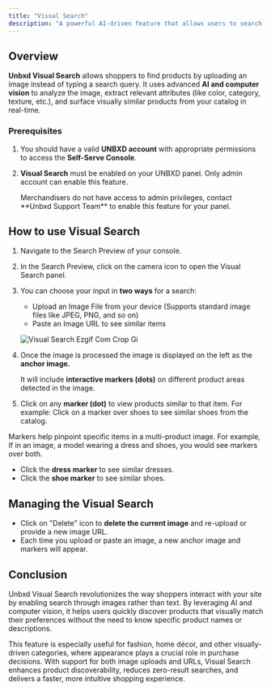 ```yaml
---
title: "Visual Search"
description: "A powerful AI-driven feature that allows users to search for products using images instead of text."
---
```


## Overview

**Unbxd Visual Search** allows shoppers to find products by uploading an image instead of typing a search query. It uses advanced **AI and computer vision** to analyze the image, extract relevant attributes (like color, category, texture, etc.), and surface visually similar products from your catalog in real-time.

### Prerequisites

1. You should have a valid **UNBXD account** with appropriate permissions to access the **Self-Serve Console**.
2. **Visual Search** must be enabled on your UNBXD panel. Only admin account can enable this feature.

   <Info>
     Merchandisers do not have access to admin privileges, contact **Unbxd Support Team** to enable this feature for your panel.
   </Info>

## How to use Visual Search

1. Navigate to the Search Preview of your console.
2. In the Search Preview, click on the camera icon to open the Visual Search panel.
3. You can choose your input in **two ways** for a search:
   - Upload an Image File from your device (Supports standard image files like JPEG, PNG, and so on)
   - Paste an Image URL to see similar items

   ![Visual Search Ezgif Com Crop Gi](/images/VisualSearch-ezgif.com-crop.gif)
4. Once the image is processed the image is displayed on the left as the **anchor image.**

   It will include **interactive markers (dots)** on different product areas detected in the image.
5. Click on any **marker (dot)** to view products similar to that item. For example: Click on a marker over shoes to see similar shoes from the catalog.

<Note>
  Markers help pinpoint specific items in a multi-product image. For example, If in an image, a model wearing a dress and shoes, you would see markers over both.

  - Click the **dress marker** to see similar dresses.
  - Click the **shoe marker** to see similar shoes.
</Note>

## Managing the Visual Search

- Click on "Delete" icon to **delete the current image** and re-upload or provide a new image URL.
- Each time you upload or paste an image, a new anchor image and markers will appear.

## Conclusion

Unbxd Visual Search revolutionizes the way shoppers interact with your site by enabling search through images rather than text. By leveraging AI and computer vision, it helps users quickly discover products that visually match their preferences without the need to know specific product names or descriptions.

This feature is especially useful for fashion, home décor, and other visually-driven categories, where appearance plays a crucial role in purchase decisions. With support for both image uploads and URLs, Visual Search enhances product discoverability, reduces zero-result searches, and delivers a faster, more intuitive shopping experience.